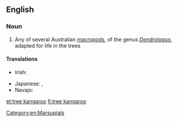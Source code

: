 ==English==
{{wikipedia}}

===Noun===
{{en-noun}}

# Any of several Australian [[macropod]]s, of the genus ''[[Dendrolagus]]'', adapted for life in the trees

====Translations====
{{trans-top}}
* Irish: {{t|ga|cangarú crainn|m}}
{{trans-mid}}
* Japanese: {{t|ja|木登カンガルー|sc=Jpan}}, {{t|ja|キノボリカンガルー|tr=kinobori kangarū|sc=Jpan}}
* Navajo: {{t|nv|tsinlátah nahatʼeʼiitsoh}}
{{trans-bottom}}

[[Category:en:Marsupials]]

[[et:tree kangaroo]]
[[fi:tree kangaroo]]